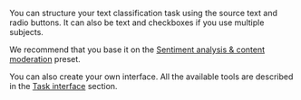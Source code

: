 <Cut title="How do I classify texts according to their meanings?">

You can structure your text classification task using the source text and radio buttons. It can also be text and checkboxes if you use multiple subjects.

We recommend that you base it on the [Sentiment analysis & content moderation](https://platform.toloka.ai/requester/templates?choosedCard=0D5z8gk1LjqSEDzMPdYZ) preset.

You can also create your own interface. All the available tools are described in the [Task interface](/docs/guide/spec) section.

</Cut>